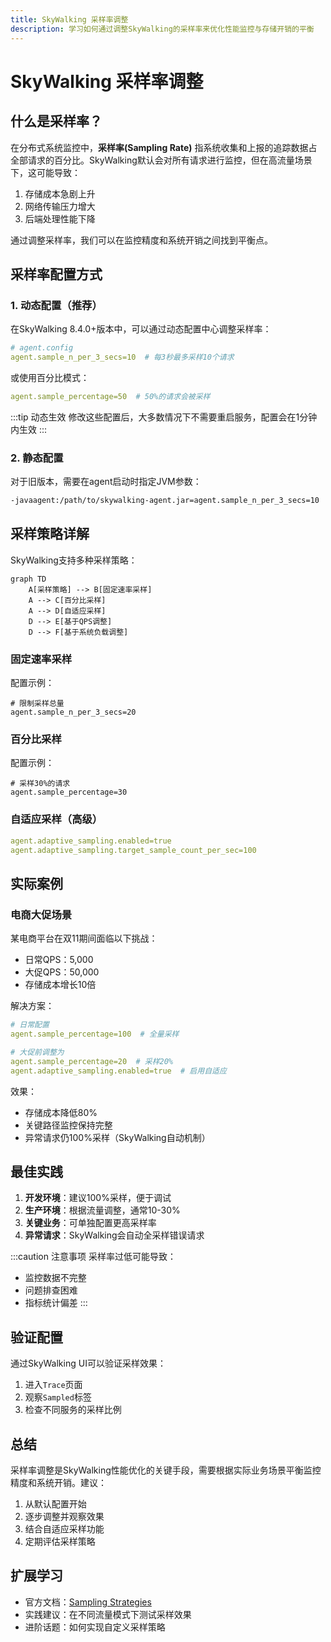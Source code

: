 ```yaml
---
title: SkyWalking 采样率调整
description: 学习如何通过调整SkyWalking的采样率来优化性能监控与存储开销的平衡
---
```


# SkyWalking 采样率调整

## 什么是采样率？

在分布式系统监控中，**采样率(Sampling Rate)** 指系统收集和上报的追踪数据占全部请求的百分比。SkyWalking默认会对所有请求进行监控，但在高流量场景下，这可能导致：

1. 存储成本急剧上升
2. 网络传输压力增大
3. 后端处理性能下降

通过调整采样率，我们可以在监控精度和系统开销之间找到平衡点。

## 采样率配置方式

### 1. 动态配置（推荐）

在SkyWalking 8.4.0+版本中，可以通过动态配置中心调整采样率：

```yaml
# agent.config
agent.sample_n_per_3_secs=10  # 每3秒最多采样10个请求
```

或使用百分比模式：
```yaml
agent.sample_percentage=50  # 50%的请求会被采样
```

:::tip 动态生效
修改这些配置后，大多数情况下不需要重启服务，配置会在1分钟内生效
:::

### 2. 静态配置

对于旧版本，需要在agent启动时指定JVM参数：

```bash
-javaagent:/path/to/skywalking-agent.jar=agent.sample_n_per_3_secs=10
```

## 采样策略详解

SkyWalking支持多种采样策略：

```mermaid
graph TD
    A[采样策略] --> B[固定速率采样]
    A --> C[百分比采样]
    A --> D[自适应采样]
    D --> E[基于QPS调整]
    D --> F[基于系统负载调整]
```

### 固定速率采样

配置示例：
```properties
# 限制采样总量
agent.sample_n_per_3_secs=20
```

### 百分比采样

配置示例：
```properties
# 采样30%的请求
agent.sample_percentage=30
```

### 自适应采样（高级）

```yaml
agent.adaptive_sampling.enabled=true
agent.adaptive_sampling.target_sample_count_per_sec=100
```

## 实际案例

### 电商大促场景

某电商平台在双11期间面临以下挑战：
- 日常QPS：5,000
- 大促QPS：50,000
- 存储成本增长10倍

解决方案：
```yaml
# 日常配置
agent.sample_percentage=100  # 全量采样

# 大促前调整为
agent.sample_percentage=20  # 采样20%
agent.adaptive_sampling.enabled=true  # 启用自适应
```

效果：
- 存储成本降低80%
- 关键路径监控保持完整
- 异常请求仍100%采样（SkyWalking自动机制）

## 最佳实践

1. **开发环境**：建议100%采样，便于调试
2. **生产环境**：根据流量调整，通常10-30%
3. **关键业务**：可单独配置更高采样率
4. **异常请求**：SkyWalking会自动全采样错误请求

:::caution 注意事项
采样率过低可能导致：
- 监控数据不完整
- 问题排查困难
- 指标统计偏差
:::

## 验证配置

通过SkyWalking UI可以验证采样效果：

1. 进入`Trace`页面
2. 观察`Sampled`标签
3. 检查不同服务的采样比例

## 总结

采样率调整是SkyWalking性能优化的关键手段，需要根据实际业务场景平衡监控精度和系统开销。建议：

1. 从默认配置开始
2. 逐步调整并观察效果
3. 结合自适应采样功能
4. 定期评估采样策略

## 扩展学习

- 官方文档：[Sampling Strategies](https://skywalking.apache.org/docs/)
- 实践建议：在不同流量模式下测试采样效果
- 进阶话题：如何实现自定义采样策略